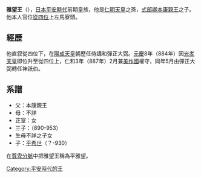 {{unreferenced|time=2015-07-05T23:42:58+00:00}}
'''雅望王'''（{{bd|？||？}}），[[日本|日本]][[平安時代|平安時代]]前期皇族，他是[[仁明天皇|仁明天皇]]之孫，[[式部卿|式部卿]][[本康親王|本康親王]]之子。他本人官位[[從四位|從四位]]上左馬寮頭。

==經歷==
他直叙從四位下，在[[陽成天皇|陽成天皇]]朝歷任侍講和彈正大弼。[[元慶|元慶]]8年（884年）因[[光孝天皇|光孝天皇]]即位升至從四位上，仁和3年（887年）2月兼[[美作國|美作國]]權守，同年5月由彈正大弼轉任神祇伯。

==系譜==
*父：本康親王
*母：不詳
*正室：{{link-ja|藤原山蔭|藤原山蔭}}女
*三子：{{link-ja|平隨時|平随時}}（890-953）
*生母不詳之子女
*子：[[平希世|平希世]]（？-930）

在[[尊卑分脈|尊卑分脈]]中把雅望王稱為平雅望。

[[Category:平安時代的王|Category:平安時代的王]]